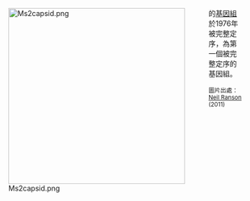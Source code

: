 <div style="float:left;margin-right:0.5em;">
[[File:Ms2capsid.png|350px]]
</div>
{{le|MS2噬菌體|Escherichia virus MS2}}的[[基因組|基因組]]於1976年被完整定序，為第一個被完整定序的基因組。 

<small>圖片出處：[[Commons:User:Naranson|Neil Ranson]] (2011)</small>